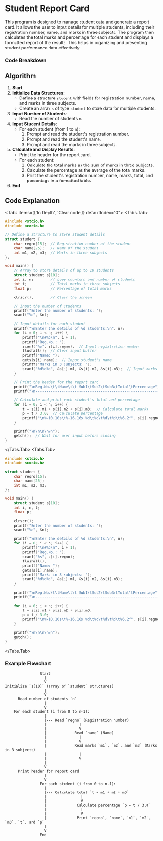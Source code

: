 
# Student Report Card

This program is designed to manage student data and generate a report card. It allows the user to input details for multiple students, including their registration number, name, and marks in three subjects. The program then calculates the total marks and percentage for each student and displays a formatted report of the results. This helps in organizing and presenting student performance data effectively.


### Code Breakdown

## Algorithm

1. **Start**
2. **Initialize Data Structures**:
   - Define a structure `student` with fields for registration number, name, and marks in three subjects.
   - Create an array `s` of type `student` to store data for multiple students.
3. **Input Number of Students**:
   - Read the number of students `n`.
4. **Input Student Details**:
   - For each student (from 1 to `n`):
     1. Prompt and read the student's registration number.
     2. Prompt and read the student's name.
     3. Prompt and read the marks in three subjects.
5. **Calculate and Display Results**:
   - Print the header for the report card.
   - For each student:
     1. Calculate the total marks as the sum of marks in three subjects.
     2. Calculate the percentage as the average of the total marks.
     3. Print the student's registration number, name, marks, total, and percentage in a formatted table.
6. **End**


## Code Explanation

<Tabs items={['In Depth', 'Clear code']} defaultIndex="0">
  <Tabs.Tab>
```c filename="Detailed" copy showLineNumbers
#include <stdio.h>
#include <conio.h>

// Define a structure to store student details
struct student {
    char regno[15];  // Registration number of the student
    char name[25];   // Name of the student
    int m1, m2, m3;  // Marks in three subjects
};

void main() {
    // Array to store details of up to 10 students
    struct student s[10];
    int i, n;        // Loop counters and number of students
    int t;           // Total marks in three subjects
    float p;         // Percentage of total marks

    clrscr();        // Clear the screen

    // Input the number of students
    printf("Enter the number of students: ");
    scanf("%d", &n);

    // Input details for each student
    printf("\nEnter the details of %d students:\n", n);
    for (i = 0; i < n; i++) {
        printf("\n#%d\n", i + 1);
        printf("Reg.No.: ");
        scanf("%s", s[i].regno);  // Input registration number
        flushall();  // Clear input buffer
        printf("Name: ");
        gets(s[i].name);  // Input student's name
        printf("Marks in 3 subjects: ");
        scanf("%d%d%d", &s[i].m1, &s[i].m2, &s[i].m3);  // Input marks in 3 subjects
    }

    // Print the header for the report card
    printf("\nReg.No.\t\tName\t\t Sub1\tSub2\tSub3\tTotal\tPercentage");
    printf("\n--------------------------------------------------------------------------\n");

    // Calculate and print each student's total and percentage
    for (i = 0; i < n; i++) {
        t = s[i].m1 + s[i].m2 + s[i].m3;  // Calculate total marks
        p = t / 3.0;  // Calculate percentage
        printf("\n%-10.10s\t%-16.16s %d\t%d\t%d\t%d\t%6.2f", s[i].regno, s[i].name, s[i].m1, s[i].m2, s[i].m3, t, p);
    }

    printf("\n\n\n\n\n");
    getch();  // Wait for user input before closing
}

```
</Tabs.Tab>
<Tabs.Tab>
``` c filename="plain" copy showLineNumbers
#include <stdio.h>
#include <conio.h>

struct student {
    char regno[15];
    char name[25];
    int m1, m2, m3;
};

void main() {
    struct student s[10];
    int i, n, t;
    float p;

    clrscr();
    printf("Enter the number of students: ");
    scanf("%d", &n);

    printf("\nEnter the details of %d students:\n", n);
    for (i = 0; i < n; i++) {
        printf("\n#%d\n", i + 1);
        printf("Reg.No.: ");
        scanf("%s", s[i].regno);
        flushall();
        printf("Name: ");
        gets(s[i].name);
        printf("Marks in 3 subjects: ");
        scanf("%d%d%d", &s[i].m1, &s[i].m2, &s[i].m3);
    }

    printf("\nReg.No.\t\tName\t\t Sub1\tSub2\tSub3\tTotal\tPercentage");
    printf("\n--------------------------------------------------------------------------\n");

    for (i = 0; i < n; i++) {
        t = s[i].m1 + s[i].m2 + s[i].m3;
        p = t / 3.0;
        printf("\n%-10.10s\t%-16.16s %d\t%d\t%d\t%d\t%6.2f", s[i].regno, s[i].name, s[i].m1, s[i].m2, s[i].m3, t, p);
    }

    printf("\n\n\n\n\n");
    getch();
}

```
</Tabs.Tab>
</Tabs>

### Example Flowchart

```plaintext
                Start
                  |
                  V
Initialize `s[10]` (array of `student` structures)
                  |
                  V
      Read number of students `n`
                  |
                  V
    For each student (i from 0 to n-1):
                  |
                  |--- Read `regno` (Registration number)
                  |               |
                  |               V
                  |             Read `name` (Name)
                  |               |
                  |               V
                  |             Read marks `m1`, `m2`, and `m3` (Marks in 3 subjects)
                  |               |
                  |               V
                  |
                  V
      Print header for report card
                  |
                  V
                For each student (i from 0 to n-1):
                  |
                  |--- Calculate total `t = m1 + m2 + m3`
                  |                |
                  |                V
                  |              Calculate percentage `p = t / 3.0`
                  |                |
                  |                V
                  |              Print `regno`, `name`, `m1`, `m2`, `m3`, `t`, and `p`
                  |
                  V
                End

```
